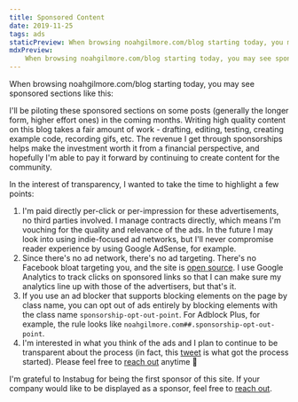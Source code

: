 ```yaml
---
title: Sponsored Content
date: 2019-11-25
tags: ads
staticPreview: When browsing noahgilmore.com/blog starting today, you may see sponsored sections like this. I'll be piloting these sponsored sections on some posts (generally the longer form, higher effort ones) in the coming months. Writing high quality content on this blog takes a fair amount of work...
mdxPreview:
    When browsing noahgilmore.com/blog starting today, you may see sponsored sections like this. I'll be piloting these sponsored sections on some posts (generally the longer form, higher effort ones) in the coming months. Writing high quality content on this blog takes a fair amount of work...
---
```


When browsing noahgilmore.com/blog starting today, you may see sponsored sections like this:

<Instabug />

I'll be piloting these sponsored sections on some posts (generally the longer form, higher effort ones) in the coming months. Writing high quality content on this blog takes a fair amount of work - drafting, editing, testing, creating example code, recording gifs, etc. The revenue I get through sponsorships helps make the investment worth it from a financial perspective, and hopefully I'm able to pay it forward by continuing to create content for the community.

In the interest of transparency, I wanted to take the time to highlight a few points:

1. I'm paid directly per-click or per-impression for these advertisements, no third parties involved. I manage contracts directly, which means I'm vouching for the quality and relevance of the ads. In the future I may look into using indie-focused ad networks, but I'll never compromise reader experience by using Google AdSense, for example.
2. Since there's no ad network, there's no ad targeting. There's no Facebook bloat targeting you, and the site is [open source](https://github.com/noahsark769/noahgilmore.com). I use Google Analytics to track clicks on sponsored links so that I can make sure my analytics line up with those of the advertisers, but that's it.
3. If you use an ad blocker that supports blocking elements on the page by class name, you can opt out of ads entirely by blocking elements with the class name `sponsorship-opt-out-point`. For Adblock Plus, for example, the rule looks like `noahgilmore.com##.sponsorship-opt-out-point`.
4. I'm interested in what you think of the ads and I plan to continue to be transparent about the process (in fact, this [tweet](https://twitter.com/i/web/status/1189661305780625408) is what got the process started). Please feel free to [reach out](https://twitter.com/noahsark769) anytime 👋

I'm grateful to Instabug for being the first sponsor of this site. If your company would like to be displayed as a sponsor, feel free to [reach out](mailto:noah@noahgilmore.com).